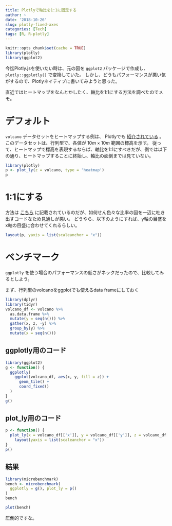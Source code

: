```yaml
---
title: Plotlyで軸比を1:1に固定する
author: ~
date: '2018-10-26'
slug: plotly-fixed-axes
categories: [Tech]
tags: [R, R-plotly]
---
```



```r
knitr::opts_chunk$set(cache = TRUE)
library(plotly)
library(ggplot2)
```

今迄Plotly.jsを使いたい時は、元の図を `ggplot2` パッケージで作成し、 `plotly::ggplotly()` で変換していた。
しかし、どうもパフォーマンスが悪い気がするので、Plotlyネイティブに書いてみようと思った。

直近ではヒートマップをなんとかしたく、軸比を1:1にする方法を調べたのでメモ。

# デフォルト

`volcano` データセットをヒートマップする例は、 Plotlyでも [紹介されている](https://plot.ly/r/heatmaps/) 。
このデータセットは、行列型で、各値が $10m \times 10m$ 範囲の標高を示す。
従って、ヒートマップで標高を表現するならば、軸比を1:1にすべきだが、例では以下の通り、ヒートマップすることに終始し、軸比の面倒までは見ていない。

```r
library(plotly)
p <- plot_ly(z = volcano, type = 'heatmap') 
p
```

# 1:1にする

方法は [こちら](https://plot.ly/r/axes/#fixedratio-axes) に記載されているのだが、如何せん色々な比率の図を一辺に吐き出すコードなため見通しが悪い。
どうやら、以下のようにすれば、y軸の目盛をx軸の目盛に合わせてくれるらしい。

```r
layout(p, yaxis = list(scaleanchor = "x"))
```

# ベンチマーク

`ggplotly` を使う場合のパフォーマンスの低さがネックだったので、比較してみるとしよう。

まず、行列型のvolcanoをggplotでも使えるdata frameにしておく

```r
library(dplyr)
library(tidyr)
volcano_df <- volcano %>%
  as.data.frame %>%
  mutate(y = seq(n())) %>%
  gather(x, z, -y) %>%
  group_by(y) %>%
  mutate(x = seq(n()))
```

## ggplotly用のコード

```r
library(ggplot2)
g <- function() {
  ggplotly(
    ggplot(volcano_df, aes(x, y, fill = z)) +
      geom_tile() +
      coord_fixed()
  )
}
g()
```

## plot_ly用のコード

```r
p <- function() {
  plot_ly(x = volcano_df[['x']], y = volcano_df[['y']], z = volcano_df[['z']], type = 'heatmap') %>%
    layout(yaxis = list(scaleanchor = "x"))
}
p()
```

## 結果

```r
library(microbenchmark)
bench <- microbenchmark(
  ggplotly = g(), plot_ly = p()
)
bench
```

```r
plot(bench)
```

圧倒的ですな。

